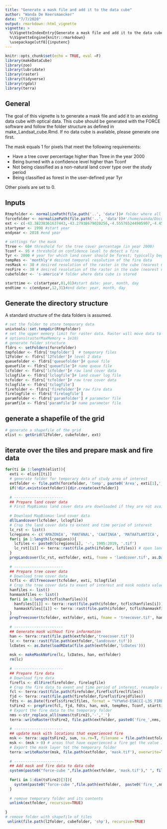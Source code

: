 ```yaml
---
title: "Generate a mask file and add it to the data cube"
author: "Wanda De Keersmaecker"
date: "7/7/2020"
output: rmarkdown::html_vignette
vignette: >
  %\VignetteIndexEntry{Generate a mask file and add it to the data cube}
  %\VignetteEngine{knitr::rmarkdown}
  \usepackage[utf8]{inputenc}
---
```


```r
knitr::opts_chunk$set(echo = TRUE, eval =F)
library(makeDataCube)
library(zoo)
library(lubridate)
library(raster)
library(tidyverse)
library(rgdal)
library(terra)
```

## General 
The goal of this vignette is to generate a mask file and add it to an existing data cube with optical data. This cube should be generated with the FORCE software and follow the folder structure as defined in make_Landsat_cube.Rmd. If no data cube is available, please generate one first. 

The mask equals 1 for pixels that meet the following requirements:

- Have a tree cover percentage higher than Ttree in the year 2000
- Being burned with a confidence level higher than Tconf
- Not being classified as a non-natural land cover type over the study period
- Being classified as forest in the user-defined year Tyr

Other pixels are set to 0.

## Inputs
```r
Rtmpfolder <- normalizePath(file.path('..', 'data'))# folder where all temporary R files should be stored Rtmpfolder <- '/project/return/Data/tempR'
forcefolder <- normalizePath(file.path('..', 'data'))#'/home/wanda/Documents/data/force_small'#file.path('..', 'data')#forcefolder <- '/home/wanda/Documents/data/force' forcefolder <- '/project/return/Data/force'
ext <- c(-43.38238361637443,-43.27938679020256,-4.555765244985907,-4.451717415449725)#extent, vector with xmin, xmax, ymin, ymax in degrees
startyear <- 1998 #start year
endyear <- 2018 #end year

# settings for the mask
Ttree <- 60# threshold for the tree cover percentage (in year 2000)
Tconf <- 95 # threshold on confidence level to detect a fire
Tyr <- 2000 # year for which land cover should be forest; typically beginning of disturbance monitoring period
tempRes <- 'monthly'# desired temporal resolution of the fire data
resMask <- 30 # desired resolution of the raster in the cube (nearest neighbor resampling)
resFire <- 30 # desired resolution of the raster in the cube (nearest neighbor resampling)
cubefolder <- 's-america'# folder where data cube is stored
```

```r
starttime <- c(startyear,01,01)#start date: year, month, day
endtime <- c(endyear,12,31)#end date: year, month, day
```

## Generate the directory structure
A standard structure of the data folders is assumed. 

```r
# set the folder to store temporary data
unixtools::set.tempdir(Rtmpfolder)
# set the upper memory limit for raster data. Raster will move data to disk if it exceeds the upper limit (defaults to 100MB). 
# options(rasterMaxMemory = 1e10)
# generate folder structure
fldrs <- setFolders(forcefolder)
tmpfolder <- fldrs['tmpfolder']  # temporary files
l2folder <- fldrs['l2folder']# level 2 data
queuefolder <- fldrs['queuefolder']# queue file
queuefile <- fldrs['queuefile']# name queue file
lcfolder <- fldrs['lcfolder']# raw land cover data
lclogfile <- fldrs['lclogfile']# land cover log file
tcfolder <- fldrs['tcfolder']# raw tree cover data
tclogfile <- fldrs['tclogfile']
firefolder <- fldrs['firefolder']# raw fire data
firelogfile <- fldrs['firelogfile']
paramfolder <- fldrs['paramfolder'] # parameter file
paramfile <- fldrs['paramfile']# name parameter file
```

## generate a shapefile of the grid

```r
# generate a shapefile of the grid
elist <- getGrid(l2folder, cubefolder, ext)
```

## iterate over the tiles and prepare mask and fire data
```r
for(ti in 1:length(elist)){
  exti <- elist[[ti]]
  # generate folder for temporary data of study area of interest
  extfolder <- file.path(forcefolder, 'temp', paste0('Area', exti[1],'_', exti[2],'_', exti[3],'_', exti[4]))
  if(!dir.exists(extfolder)){dir.create(extfolder)}
  
  # ----------------------
  ## Prepare land cover data
  # First MapBiomas land cover data are downloaded if they are not available yet. Then the land cover data are cropped to the extent of the study area, and the study period of interest. Currently, MapBiomas data are only available for the years 1985 - 2019.
  
  # Download MapBiomas land cover data
  dllLandcover(lcfolder, lclogfile)
  # Crop the land cover data to extent and time period of interest 
  lc_rst <- list()
  lcregions <- c('AMAZONIA', 'PANTANAL', 'CAATINGA', 'MATAATLANTICA', 'CERRADO', 'PAMPA')
  for(i in 1:length(lcregions)){
    lcfiles <- paste0(lcregions[i], '-', 1985:2019, '.tif')
    lc_rst[[i]] <- terra::rast(file.path(ifolder, lcfiles)) # open land cover data file
  }
  prepLandcover(lc_rst, extfolder, exti, fname = 'landcover.tif', as.Date(paste0(starttime[1],'-',starttime[2],'-',starttime[3])), as.Date(paste0(endtime[1],'-',endtime[2],'-',endtime[3])))
  
  # ----------------------
  ## Prepare tree cover data
  # Download tree cover data
  tcfls <- dllTreecover(tcfolder, exti, tclogfile)
  # Crop the tree cover data to exent of interest and mask nodata values
  hanfiles <- list()
  hanmaskfiles <- list()
  for(i in 1:length(tcfls$hanfiles)){
    hanfiles[[i]] <- terra::rast(file.path(ifolder, tcfls$hanfiles[i]))
    hanmaskfiles[[i]] <- terra::rast(file.path(ifolder, tcfls$hanmaskfiles[i]))
  }
  prepTreecover(tcfolder, extfolder, exti, fname = 'treecover.tif', hanfiles, hanmaskfiles)
  
  # ----------------------
  ## Generate mask without fire information
  han <- terra::rast(file.path(extfolder,'treecover.tif'))
  lc <- terra::rast(file.path(extfolder,'landcover.tif'))
  lcDates <- as.Date(loadRData(file.path(extfolder,'lcDates')))
  
  msk <- makeMaskNoFire(lc, lcDates, han, extfolder)
  rm(lc)
  
  # ----------------------
  ## Prepare fire data
  # Download fire data
  firefls <- dllFire(firefolder, firelogfile)
  # Crop the fire data to exent and time period of interest, resample and generate a binary time series (1 = fire, 0 = no fire) at the temporal resolution of interest
  fcl <- terra:rast(file.path(firefolder,firefls$fireclfiles))
  fjd <- terra::rast(file.path(firefolder,firefls$firejdfiles))
  fdts <- as.Date(firefls$fireclfiles, format = "%Y%m%d-ESACCI-L3S_FIRE-BA-MODIS-AREA_2-fv5.1-CL.tif")
  tsFire2 <- prepFire(fcl, fjd, fdts, han, msk, tempRes, Tconf, starttime, endtime, extfolder)
  # Export the fire data to the temporary folder
  nms <-str_replace_all(names(tsFire2),'-','_')
  terra::writeRaster(tsFire2, file.path(extfolder, paste0('fire_',nms,'.tif')), bylayer=TRUE, overwrite=TRUE)
  
  # ----------------------
  ## update mask with locations that experienced fire
  msk <- terra::app(tsFire2, sum, na.rm=T, filename = file.path(extfolder, 'fresum.tif'), overwrite=T)
  msk <- (msk > 0) # areas that have experienced a fire get the value 1, other areas the value 0
  # Export the mask layer tot the temporary folder
  terra::writeRaster(msk, file.path(extfolder, 'mask.tif'), overwrite=TRUE)
  
  # ----------------------
  ## Add mask and fire data to data cube
  system(paste0("force-cube ",file.path(extfolder, 'mask.tif')," ", file.path(l2folder, cubefolder)," near ", resMask), intern = TRUE, ignore.stderr = TRUE)
  
  for(i in 1:dim(tsFire2)[3]){
    system(paste0("force-cube ",file.path(extfolder,  paste0('fire_',nms[i],'.tif'))," ", file.path(l2folder, cubefolder)," near ", resFire), intern = TRUE, ignore.stderr = TRUE)
  }
  
  # remove temporary folder and its contents
  unlink(extfolder, recursive=TRUE)
  
}
# remove folder with shapefile of tiles
 unlink(file.path(l2folder, cubefolder, 'shp'), recursive=TRUE)
```

